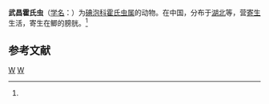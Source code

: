{{Speciesbox
| genus = Hoferellus
| species = wuchangensis
| authority = (Chen, 1998)<ref name='id9657'>{{cite web| url =http://www.bioinfo.cn/db05/BjdwSpecies.php?action=view&id=9657| title =武昌霍氏虫| work =《中国动物物种编目数据库》| publisher =中国科学院微生物研究所| author =中国科学院动物研究所| accessdate =2009-04-16| deadurl =yes| archiveurl =https://web.archive.org/web/20160305102456/http://www.bioinfo.cn/db05/BjdwSpecies.php?action=view&id=9657| archivedate =2016-03-05}}</ref>
}}

'''武昌霍氏虫'''（[[学名|学名]]：{{lang|la|''Hoferellus wuchangensis''}}）为[[碘泡科|碘泡科]][[霍氏虫属|霍氏虫属]]的动物。在中国，分布于[[湖北|湖北]]等，营[[寄生|寄生]]生活，寄生在鲫的膀胱。<ref name='id9657'/>

== 参考文献 ==
{{reflist}}

{{Taxonbar}}

[[Category:1998年描述的动物|W]]
[[Category:霍氏虫属|W]]


{{Cnidarian-stub}}